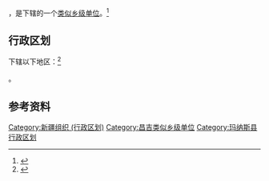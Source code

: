 {{中国乡级行政区|65/23/24/403/000}}

'''{{PAGENAMEBASE}}'''，是{{PRC admin/fullname|65/23/24/403/000|3}}下辖的一个[[类似乡级单位|类似乡级单位]]。<ref>{{PRC admin/ref sgc|{{PRC admin/parent|65/23/24/403/000}}}}</ref>

== 行政区划 ==

{{PAGENAMEBASE}}下辖以下地区：<ref>{{PRC admin/ref sgc|65/23/24/403/000}}</ref>

{{PRC admin/children|65/23/24/403/000}}。

== 参考资料 ==

{{reflist}}

{{玛纳斯县行政区划}}
{{新疆行政区划小作品}}

[[Category:新疆组织_(行政区划)|Category:新疆组织 (行政区划)]]
[[Category:昌吉类似乡级单位|Category:昌吉类似乡级单位]]
[[Category:玛纳斯县行政区划|Category:玛纳斯县行政区划]]